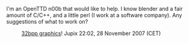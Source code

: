 I'm an OpenTTD n00b that would like to help.  I know blender and a fair amount of C/C++, and a little perl (I work at a software company).  Any suggestions of what to work on?
:[[en/Archive/Old 32bpp/32bit Graphics Development|32bpp graphics]]! Jupix 22:02, 28 November 2007 (CET)